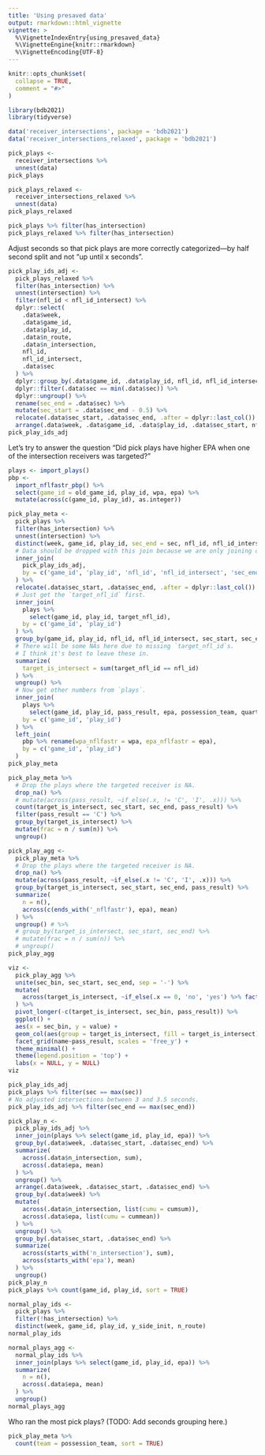 ```yaml
---
title: 'Using presaved data'
output: rmarkdown::html_vignette
vignette: >
  %\VignetteIndexEntry{using_presaved_data}
  %\VignetteEngine{knitr::rmarkdown}
  %\VignetteEncoding{UTF-8}
---
```


```r
knitr::opts_chunk$set(
  collapse = TRUE,
  comment = "#>"
)
```

```r
library(bdb2021)
library(tidyverse)
```

```r
data('receiver_intersections', package = 'bdb2021')
data('receiver_intersections_relaxed', package = 'bdb2021')

pick_plays <-
  receiver_intersections %>%
  unnest(data)
pick_plays

pick_plays_relaxed <-
  receiver_intersections_relaxed %>%
  unnest(data)
pick_plays_relaxed

pick_plays %>% filter(has_intersection)
pick_plays_relaxed %>% filter(has_intersection)
```

Adjust seconds so that pick plays are more correctly categorized---by half second split and not "up until x seconds".

```r
pick_play_ids_adj <-
  pick_plays_relaxed %>%
  filter(has_intersection) %>%
  unnest(intersection) %>% 
  filter(nfl_id < nfl_id_intersect) %>% 
  dplyr::select(
    .data$week,
    .data$game_id,
    .data$play_id,
    .data$n_route,
    .data$n_intersection,
    nfl_id,
    nfl_id_intersect,
    .data$sec
  ) %>%
  dplyr::group_by(.data$game_id, .data$play_id, nfl_id, nfl_id_intersect) %>%
  dplyr::filter(.data$sec == min(.data$sec)) %>%
  dplyr::ungroup() %>%
  rename(sec_end = .data$sec) %>% 
  mutate(sec_start = .data$sec_end - 0.5) %>% 
  relocate(.data$sec_start, .data$sec_end, .after = dplyr::last_col()) %>% 
  arrange(.data$week, .data$game_id, .data$play_id, .data$sec_start, nfl_id, nfl_id_intersect)
pick_play_ids_adj
```

Let's try to answer the question "Did pick plays have higher EPA when one of the intersection receivers was targeted?"

```r
plays <- import_plays()
pbp <- 
  import_nflfastr_pbp() %>% 
  select(game_id = old_game_id, play_id, wpa, epa) %>% 
  mutate(across(c(game_id, play_id), as.integer))

pick_play_meta <-
  pick_plays %>% 
  filter(has_intersection) %>% 
  unnest(intersection) %>% 
  distinct(week, game_id, play_id, sec_end = sec, nfl_id, nfl_id_intersect) %>% 
  # Data should be dropped with this join because we are only joining on one `sec` interval per play and `y_side`.
  inner_join(
    pick_play_ids_adj,
    by = c('game_id', 'play_id', 'nfl_id', 'nfl_id_intersect', 'sec_end')
  ) %>% 
  relocate(.data$sec_start, .data$sec_end, .after = dplyr::last_col()) %>% 
  # Just get the `target_nfl_id` first.
  inner_join(
    plays %>% 
      select(game_id, play_id, target_nfl_id), 
    by = c('game_id', 'play_id')
  ) %>% 
  group_by(game_id, play_id, nfl_id, nfl_id_intersect, sec_start, sec_end) %>% 
  # There will be some NAs here due to missing `target_nfl_id`s.
  # I think it's best to leave these in.
  summarize(
    target_is_intersect = sum(target_nfl_id == nfl_id)
  ) %>% 
  ungroup() %>% 
  # Now get other numbers from `plays`.
  inner_join(
    plays %>% 
      select(game_id, play_id, pass_result, epa, possession_team, quarter, down, yards_to_go), 
    by = c('game_id', 'play_id')
  ) %>% 
  left_join(
    pbp %>% rename(wpa_nflfastr = wpa, epa_nflfastr = epa),
    by = c('game_id', 'play_id')
  )
pick_play_meta
```

```r
pick_play_meta %>% 
  # Drop the plays where the targeted receiver is NA.
  drop_na() %>% 
  # mutate(across(pass_result, ~if_else(.x, != 'C', 'I', .x))) %>% 
  count(target_is_intersect, sec_start, sec_end, pass_result) %>% 
  filter(pass_result == 'C') %>% 
  group_by(target_is_intersect) %>% 
  mutate(frac = n / sum(n)) %>% 
  ungroup()

pick_play_agg <-
  pick_play_meta %>% 
  # Drop the plays where the targeted receiver is NA.
  drop_na() %>% 
  mutate(across(pass_result, ~if_else(.x != 'C', 'I', .x))) %>% 
  group_by(target_is_intersect, sec_start, sec_end, pass_result) %>% 
  summarize(
    n = n(),
    across(c(ends_with('_nflfastr'), epa), mean)
  ) %>% 
  ungroup() # %>% 
  # group_by(target_is_intersect, sec_start, sec_end) %>% 
  # mutate(frac = n / sum(n)) %>% 
  # ungroup()
pick_play_agg

viz <-
  pick_play_agg %>% 
  unite(sec_bin, sec_start, sec_end, sep = '-') %>% 
  mutate(
    across(target_is_intersect, ~if_else(.x == 0, 'no', 'yes') %>% factor())
  ) %>% 
  pivot_longer(-c(target_is_intersect, sec_bin, pass_result)) %>% 
  ggplot() +
  aes(x = sec_bin, y = value) +
  geom_col(aes(group = target_is_intersect, fill = target_is_intersect), position = 'dodge') +
  facet_grid(name~pass_result, scales = 'free_y') +
  theme_minimal() +
  theme(legend.position = 'top') +
  labs(x = NULL, y = NULL)
viz
```

```r

pick_play_ids_adj
pick_plays %>% filter(sec == max(sec))
# No adjusted intersections between 3 and 3.5 seconds.
pick_play_ids_adj %>% filter(sec_end == max(sec_end))

pick_play_n <-
  pick_play_ids_adj %>% 
  inner_join(plays %>% select(game_id, play_id, epa)) %>% 
  group_by(.data$week, .data$sec_start, .data$sec_end) %>%
  summarize(
    across(.data$n_intersection, sum),
    across(.data$epa, mean)
  ) %>% 
  ungroup() %>% 
  arrange(.data$week, .data$sec_start, .data$sec_end) %>% 
  group_by(.data$week) %>% 
  mutate(
    across(.data$n_intersection, list(cumu = cumsum)),
    across(.data$epa, list(cumu = cummean))
  ) %>% 
  ungroup() %>% 
  group_by(.data$sec_start, .data$sec_end) %>% 
  summarize(
    across(starts_with('n_intersection'), sum),
    across(starts_with('epa'), mean)
  ) %>% 
  ungroup()
pick_play_n
pick_plays %>% count(game_id, play_id, sort = TRUE)

normal_play_ids <-
  pick_plays %>% 
  filter(!has_intersection) %>% 
  distinct(week, game_id, play_id, y_side_init, n_route)
normal_play_ids

normal_plays_agg <-
  normal_play_ids %>% 
  inner_join(plays %>% select(game_id, play_id, epa)) %>% 
  summarize(
    n = n(),
    across(.data$epa, mean)
  ) %>% 
  ungroup()
normal_plays_agg
```

Who ran the most pick plays? (TODO: Add seconds grouping here.)

```r
pick_play_meta %>% 
  count(team = possession_team, sort = TRUE)
```
